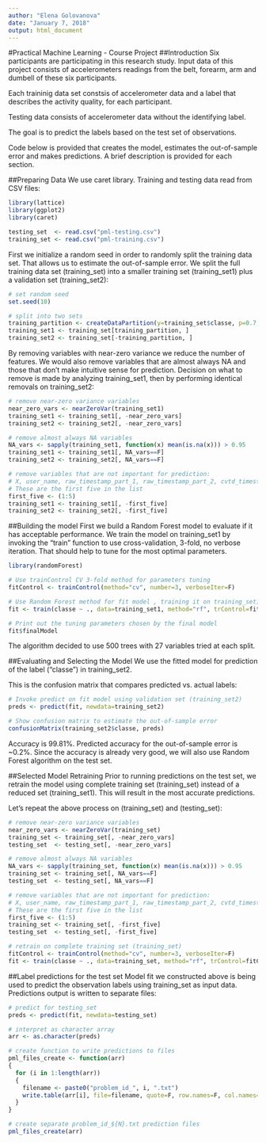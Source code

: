 ```yaml
---
author: "Elena Golovanova"
date: "January 7, 2018"
output: html_document
---
```

#Practical Machine Learning - Course Project
##Introduction
Six participants are participating in this research study. Input data of this project consists of accelerometers readings from the belt, forearm, arm and dumbell of these six participants.

Each traininig data set constsis of accelerometer data and a label that describes the activity quality, for each participant.

Testing data consists of accelerometer data without the identifying label.

The goal is to predict the labels based on the test set of observations.

Code below is provided that creates the model, estimates the out-of-sample error and makes predictions. A brief description is provided for each section.

##Preparing Data
We use caret library. Training and testing data read from CSV files:

```r
library(lattice)
library(ggplot2)
library(caret)

testing_set  <- read.csv("pml-testing.csv")
training_set <- read.csv("pml-training.csv")

```
First we initialize a random seed in order to randomly split the training data set. That allows us to estimate the out-of-sample error. We split the full training data set (training_set) into a smaller training set (training_set1) plus a validation set (training_set2):
```r

# set random seed
set.seed(10)

# split into two sets
training_partition <- createDataPartition(y=training_set$classe, p=0.7, list=F)
training_set1 <- training_set[training_partition, ]
training_set2 <- training_set[-training_partition, ]

```
By removing variables with near-zero variance we reduce the number of features. We would also remove variables that are almost always NA and those that don’t make intuitive sense for prediction. Decision on what to remove is made by analyzing training_set1, then by performing identical removals on training_set2:
```r

# remove near-zero variance variables
near_zero_vars <- nearZeroVar(training_set1)
training_set1 <- training_set1[, -near_zero_vars]
training_set2 <- training_set2[, -near_zero_vars]

# remove almost always NA variables
NA_vars <- sapply(training_set1, function(x) mean(is.na(x))) > 0.95
training_set1 <- training_set1[, NA_vars==F]
training_set2 <- training_set2[, NA_vars==F]

# remove variables that are not important for prediction:
# X, user_name, raw_timestamp_part_1, raw_timestamp_part_2, cvtd_timestamp
# These are the first five in the list
first_five <- (1:5)
training_set1 <- training_set1[, -first_five]
training_set2 <- training_set2[, -first_five]
```

##Building the model
First we build a Random Forest model to evaluate if it has acceptable performance. We train the model on training_set1 by invoking the “train” function to use cross-validation, 3-fold, no verbose iteration. That should help to tune for the most optimal parameters.

```r
library(randomForest)

# Use trainControl CV 3-fold method for parameters tuning
fitControl <- trainControl(method="cv", number=3, verboseIter=F)

# Use Random Forest method for fit model , training it on training_set1
fit <- train(classe ~ ., data=training_set1, method="rf", trControl=fitControl)

# Print out the tuning parameters chosen by the final model
fit$finalModel
```

The algorithm decided to use 500 trees with 27 variables tried at each split.

##Evaluating and Selecting the Model
We use the fitted model for prediction of the label (“classe”) in training_set2.

This is the confusion matrix that compares predicted vs. actual labels:
```r
# Invoke predict on fit model using validation set (training_set2)
preds <- predict(fit, newdata=training_set2)

# Show confusion matrix to estimate the out-of-sample error
confusionMatrix(training_set2$classe, preds)
```

Accuracy is 99.81%. Predicted accuracy for the out-of-sample error is ~0.2%.
Since the accuracy is already very good, we will also use Random Forest algorithm on the test set.

##Selected Model Retraining
Prior to running predictions on the test set, we retrain the model using complete training set (training_set) instead of a reduced set (training_set1). This will result in the most accurate predictions.

Let's repeat the above process on (training_set) and (testing_set):
```r

# remove near-zero variance variables
near_zero_vars <- nearZeroVar(training_set)
training_set <- training_set[, -near_zero_vars]
testing_set  <- testing_set[, -near_zero_vars]

# remove almost always NA variables
NA_vars <- sapply(training_set, function(x) mean(is.na(x))) > 0.95
training_set <- training_set[, NA_vars==F]
testing_set  <- testing_set[, NA_vars==F]

# remove variables that are not important for prediction:
# X, user_name, raw_timestamp_part_1, raw_timestamp_part_2, cvtd_timestamp
# These are the first five in the list
first_five <- (1:5)
training_set <- training_set[, -first_five]
testing_set  <- testing_set[, -first_five]

# retrain on complete training set (training_set)
fitControl <- trainControl(method="cv", number=3, verboseIter=F)
fit <- train(classe ~ ., data=training_set, method="rf", trControl=fitControl)
```

##Label predictions for the test set
Model fit we constructed above is being used to predict the observation labels using training_set as input data. Predictions output is written to separate files:
```r

# predict for testing_set
preds <- predict(fit, newdata=testing_set)

# interpret as character array
arr <- as.character(preds)

# create function to write predictions to files
pml_files_create <- function(arr)
{
  for (i in 1:length(arr))
  {
    filename <- paste0("problem_id_", i, ".txt")
    write.table(arr[i], file=filename, quote=F, row.names=F, col.names=F)
  }
}

# create separate problem_id_${N}.txt prediction files
pml_files_create(arr)
```
